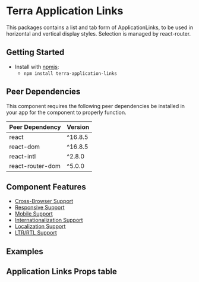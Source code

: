 


<Badge />

# Terra Application Links

This packages contains a list and tab form of ApplicationLinks, to be used in horizontal and vertical display styles. Selection is managed by react-router.

## Getting Started

- Install with [npmjs](https://www.npmjs.com):
  - `npm install terra-application-links`

<!-- AUTO-GENERATED-CONTENT:START Peer Dependencies -->
## Peer Dependencies

This component requires the following peer dependencies be installed in your app for the component to properly function.

| Peer Dependency | Version |
|-|-|
| react | ^16.8.5 |
| react-dom | ^16.8.5 |
| react-intl | ^2.8.0 |
| react-router-dom | ^5.0.0 |

<!-- AUTO-GENERATED-CONTENT:END -->

## Component Features

* [Cross-Browser Support](https://engineering.cerner.com/terra-ui/about/terra-ui/component-standards#cross-browser-support)
* [Responsive Support](https://engineering.cerner.com/terra-ui/about/terra-ui/component-standards#responsive-support)
* [Mobile Support](https://engineering.cerner.com/terra-ui/about/terra-ui/component-standards#mobile-support)
 * [Internationalization Support](https://engineering.cerner.com/terra-ui/about/terra-ui/component-standards#internationalization-i18n)
 * [Localization Support](https://engineering.cerner.com/terra-ui/about/terra-ui/component-standards#internationalization-i18n)
 * [LTR/RTL Support](https://engineering.cerner.com/terra-ui/about/terra-ui/component-standards#ltr--rtl)

## Examples
<ApplicationTabsExample title='Tabs Example' />
<ApplicationTabsWithIconsExample title='Tabs With Icons Example' />

## Application Links Props table
<ApplicationLinksPropTable />
